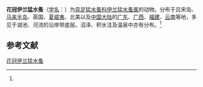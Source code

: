 {{Speciesbox
| name = 花冠伊兰猛水蚤
| status = 
| status_system = 
| image = 
| genus = Elaphoidella
| species = coronata
| authority = (Sars, 1904)<ref name='id12526'>{{cite web| url =http://www.bioinfo.cn/db05/BjdwSpecies.php?action=view&id=12526| title =花冠伊兰猛水蚤| work =《中国动物物种编目数据库》| publisher =中国科学院微生物研究所| author =中国科学院动物研究所| accessdate =2009-04-28| deadurl =yes| archiveurl =https://web.archive.org/web/20160305013304/http://www.bioinfo.cn/db05/BjdwSpecies.php?action=view&id=12526| archivedate =2016-03-05}}</ref>
}}

'''花冠伊兰猛水蚤'''（[[学名|学名]]：{{lang|la|''Elaphoidella coronata''}}）为[[异足猛水蚤科|异足猛水蚤科]][[伊兰猛水蚤属|伊兰猛水蚤属]]的动物。分布于吕宋岛、[[马来半岛|马来半岛]]、英国、[[夏威夷|夏威夷]]、北美以及[[中国大陆|中国大陆]]的[[广东|广东]]、[[广西|广西]]、[[福建|福建]]、[[云南|云南]]等地，多见于湖池、河流的沿岸带底层。沼泽、积水洼及温泉中亦有分布。<ref name='id12526'/>

== 参考文献 ==
{{reflist}}

{{Wikispecies|Elaphoidella coronata}}
{{Taxonbar|from=Q13604130}}

[[Category:伊兰猛水蚤属|花冠伊兰猛水蚤]]


{{节肢动物小作品}}